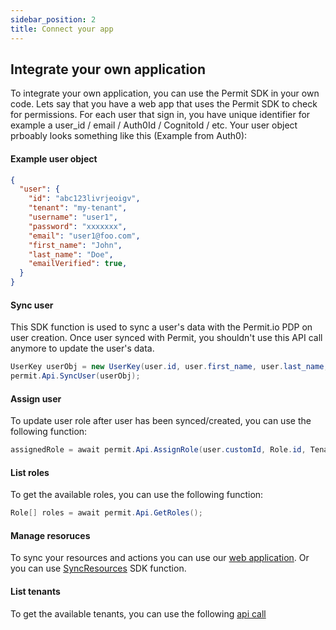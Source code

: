 ```yaml
---
sidebar_position: 2
title: Connect your app
---
```


## Integrate your own application

To integrate your own application, you can use the Permit SDK in your own code.
Lets say that you have a web app that uses the Permit SDK to check for permissions.
For each user that sign in, you have unique identifier for example a user_id / email / Auth0Id / CognitoId / etc.
Your user object prboably looks something like this (Example from Auth0):

#### Example user object

```json
{
  "user": {
    "id": "abc123livrjeoigv",
    "tenant": "my-tenant",
    "username": "user1",
    "password": "xxxxxxx",
    "email": "user1@foo.com",
    "first_name": "John",
    "last_name": "Doe",
    "emailVerified": true,
  }
}
```

#### Sync user
This SDK function is used to sync a user's data with the Permit.io PDP on user creation.
Once user synced with Permit, you shouldn't use this API call anymore to update the user's data.

```csharp
UserKey userObj = new UserKey(user.id, user.first_name, user.last_name, user.email);
permit.Api.SyncUser(userObj);
```
#### Assign user
To update user role after user has been synced/created, you can use the following function:

```csharp
assignedRole = await permit.Api.AssignRole(user.customId, Role.id, Tenant.externalId);
```

#### List roles
To get the available roles, you can use the following function:

```csharp
Role[] roles = await permit.Api.GetRoles();
```

#### Manage resoruces
To sync your resources and actions you can use our [web application](https://permit.io/app/policy-editor). 
Or you can use [SyncResources](/reference/SDKs/Dotnet/Functions/sync_resources) SDK function.

#### List tenants
To get the available tenants, you can use the following [api call](/reference/api_with_cli#get-all-tenants)


